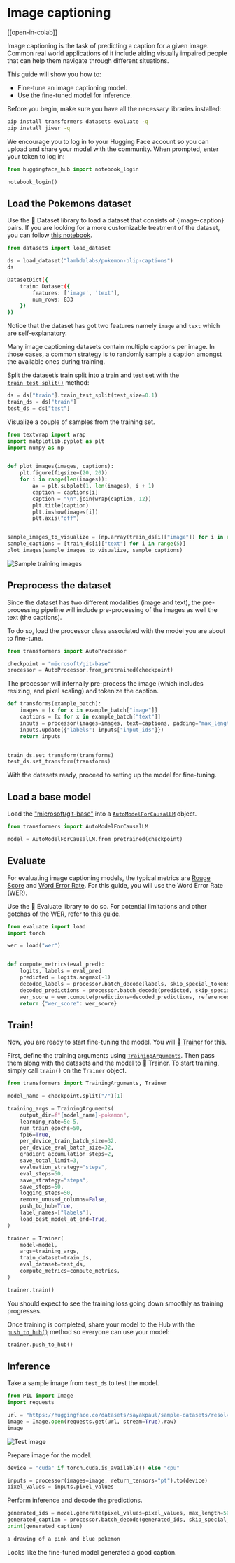 <!--Copyright 2023 The HuggingFace Team. All rights reserved.

Licensed under the Apache License, Version 2.0 (the "License"); you may not use this file except in compliance with
the License. You may obtain a copy of the License at

http://www.apache.org/licenses/LICENSE-2.0

Unless required by applicable law or agreed to in writing, software distributed under the License is distributed on
an "AS IS" BASIS, WITHOUT WARRANTIES OR CONDITIONS OF ANY KIND, either express or implied. See the License for the
specific language governing permissions and limitations under the License.
-->


# Image captioning

[[open-in-colab]]

Image captioning is the task of predicting a caption for a given image. Common real world applications of it include aiding visually impaired people that can help them navigate through different situations.

This guide will show you how to:

* Fine-tune an image captioning model.
* Use the fine-tuned model for inference. 

Before you begin, make sure you have all the necessary libraries installed:

```bash
pip install transformers datasets evaluate -q
pip install jiwer -q
```

We encourage you to log in to your Hugging Face account so you can upload and share your model with the community. When prompted, enter your token to log in:


```python
from huggingface_hub import notebook_login

notebook_login()
```

## Load the Pokemons dataset

Use the 🤗 Dataset library to load a dataset that consists of {image-caption} pairs. If you are looking for a more customizable treatment of the dataset, you can follow [this notebook](https://github.com/NielsRogge/Transformers-Tutorials/blob/master/GIT/Fine_tune_GIT_on_an_image_captioning_dataset.ipynb). 


```python
from datasets import load_dataset

ds = load_dataset("lambdalabs/pokemon-blip-captions")
ds
```
```bash
DatasetDict({
    train: Dataset({
        features: ['image', 'text'],
        num_rows: 833
    })
})
```

Notice that the dataset has got two features namely `image` and `text` which are self-explanatory. 

<Tip>

Many image captioning datasets contain multiple captions per image. In those cases, a common strategy is to randomly sample a caption amongst the available ones during training. 

</Tip>

Split the dataset’s train split into a train and test set with the [`train_test_split()`](https://huggingface.co/docs/datasets/main/en/package_reference/main_classes#datasets.Dataset.train_test_split) method:


```python
ds = ds["train"].train_test_split(test_size=0.1)
train_ds = ds["train"]
test_ds = ds["test"]
```

Visualize a couple of samples from the training set. 


```python
from textwrap import wrap
import matplotlib.pyplot as plt
import numpy as np


def plot_images(images, captions):
    plt.figure(figsize=(20, 20))
    for i in range(len(images)):
        ax = plt.subplot(1, len(images), i + 1)
        caption = captions[i]
        caption = "\n".join(wrap(caption, 12))
        plt.title(caption)
        plt.imshow(images[i])
        plt.axis("off")


sample_images_to_visualize = [np.array(train_ds[i]["image"]) for i in range(5)]
sample_captions = [train_ds[i]["text"] for i in range(5)]
plot_images(sample_images_to_visualize, sample_captions)
```
    
<div class="flex justify-center">
    <img src="https://huggingface.co/datasets/huggingface/documentation-images/resolve/main/transformers/tasks/sample_training_images_image_cap.png" alt="Sample training images"/>
</div>

## Preprocess the dataset

Since the dataset has two different modalities (image and text), the pre-processing pipeline will include pre-processing of the images as well the text (the captions).

To do so, load the processor class associated with the model you are about to fine-tune. 

```python
from transformers import AutoProcessor

checkpoint = "microsoft/git-base"
processor = AutoProcessor.from_pretrained(checkpoint)
```

The processor will internally pre-process the image (which includes resizing, and pixel scaling) and tokenize the caption. 

```python
def transforms(example_batch):
    images = [x for x in example_batch["image"]]
    captions = [x for x in example_batch["text"]]
    inputs = processor(images=images, text=captions, padding="max_length")
    inputs.update({"labels": inputs["input_ids"]})
    return inputs


train_ds.set_transform(transforms)
test_ds.set_transform(transforms)
```

With the datasets ready, proceed to setting up the model for fine-tuning. 

## Load a base model

Load the ["microsoft/git-base"](https://huggingface.co/microsoft/git-base) into a [`AutoModelForCausalLM`](https://huggingface.co/docs/transformers/model_doc/auto#transformers.AutoModelForCausalLM) object.


```python
from transformers import AutoModelForCausalLM

model = AutoModelForCausalLM.from_pretrained(checkpoint)
```

## Evaluate

For evaluating image captioning models, the typical metrics are [Rouge Score](https://huggingface.co/spaces/evaluate-metric/rouge) and [Word Error Rate](https://huggingface.co/spaces/evaluate-metric/wer). For this guide, you will use the Word Error Rate (WER). 

Use the 🤗 Evaluate library to do so. For potential limitations and other gotchas of the WER, refer to [this guide](https://huggingface.co/spaces/evaluate-metric/wer). 


```python
from evaluate import load
import torch

wer = load("wer")


def compute_metrics(eval_pred):
    logits, labels = eval_pred
    predicted = logits.argmax(-1)
    decoded_labels = processor.batch_decode(labels, skip_special_tokens=True)
    decoded_predictions = processor.batch_decode(predicted, skip_special_tokens=True)
    wer_score = wer.compute(predictions=decoded_predictions, references=decoded_labels)
    return {"wer_score": wer_score}
```

## Train!

Now, you are ready to start fine-tuning the model. You will [🤗 Trainer](https://huggingface.co/docs/transformers/main/en/main_classes/trainer#transformers.Trainer) for this. 

First, define the training arguments using [`TrainingArguments`](https://huggingface.co/docs/transformers/v4.26.0/en/main_classes/trainer#transformers.TrainingArguments). Then pass them along with the datasets and the model to 🤗 Trainer. To start training, simply call `train()` on the `Trainer` object.


```python
from transformers import TrainingArguments, Trainer

model_name = checkpoint.split("/")[1]

training_args = TrainingArguments(
    output_dir=f"{model_name}-pokemon",
    learning_rate=5e-5,
    num_train_epochs=50,
    fp16=True,
    per_device_train_batch_size=32,
    per_device_eval_batch_size=32,
    gradient_accumulation_steps=2,
    save_total_limit=3,
    evaluation_strategy="steps",
    eval_steps=50,
    save_strategy="steps",
    save_steps=50,
    logging_steps=50,
    remove_unused_columns=False,
    push_to_hub=True,
    label_names=["labels"],
    load_best_model_at_end=True,
)

trainer = Trainer(
    model=model,
    args=training_args,
    train_dataset=train_ds,
    eval_dataset=test_ds,
    compute_metrics=compute_metrics,
)

trainer.train()
```

You should expect to see the training loss going down smoothly as training progresses.

Once training is completed, share your model to the Hub with the [`push_to_hub()`](https://huggingface.co/docs/transformers/main/en/main_classes/trainer#transformers.Trainer.push_to_hub) method so everyone can use your model:


```python
trainer.push_to_hub()
```

## Inference

Take a sample image from `test_ds` to test the model.


```python
from PIL import Image
import requests

url = "https://huggingface.co/datasets/sayakpaul/sample-datasets/resolve/main/pokemon.png"
image = Image.open(requests.get(url, stream=True).raw)
image
```

<div class="flex justify-center">
    <img src="https://huggingface.co/datasets/huggingface/documentation-images/resolve/main/transformers/tasks/test_image_image_cap.png" alt="Test image"/>
</div>
    
Prepare image for the model.

```python
device = "cuda" if torch.cuda.is_available() else "cpu"

inputs = processor(images=image, return_tensors="pt").to(device)
pixel_values = inputs.pixel_values
```

Perform inference and decode the predictions. 

```python
generated_ids = model.generate(pixel_values=pixel_values, max_length=50)
generated_caption = processor.batch_decode(generated_ids, skip_special_tokens=True)[0]
print(generated_caption)
```
```bash
a drawing of a pink and blue pokemon
```

Looks like the fine-tuned model generated a good caption. 
